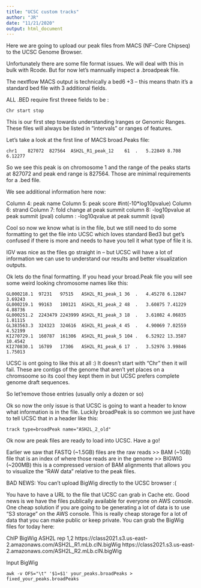 ```yaml
---
title: "UCSC custom tracks"
author: "JR"
date: "11/21/2020"
output: html_document
---
```


Here we are going to upload our peak files from MACS (NF-Core Chipseq) to the
UCSC Genome Browser.

Unfortunately there are some file format issues. We will deal with this in bulk
with Rcode. But for now let's mannually inspect a .broadpeak file.

The nextflow MACS output is technically a bed6 +3 -- this means thatn it's a
standard bed file with 3 additional fields.

ALL .BED require first threee fields to be :

```
Chr start stop
```

This is our first step towards understanding Iranges or Genomic Ranges. These
files will always be listed in "intervals" or ranges of features.

Let's take a look at the first line of MACS broad.Peaks file:

```
chr1	827072	827564	ASH2L_R1_peak_12	61	.	5.22849	8.708	6.12277
```

So we see this peak is on chromosome 1 and the range of the peaks starts at 
827072 and peak end range is 827564. Those are minimal requirements for a .bed file.

We see additional information here now:

Column 4: peak name
Column 5: peak score #int(-10*log10pvalue) 
Column 6: strand
Column 7: fold change at peak summit
column 8: -log10pvalue at peak summit (pval)
column : -log10qvalue at peak summit (qval)


Cool so now we know what is in the file, but we still need to do some formatting 
to get the file into UCSC which loves standard Bed3 but get's confused if there is
more and needs to have you tell it what type of file it is.

IGV was nice as the files go straight in -- but UCSC will have a lot of information
we can use to understand our results and better visualization outputs.


Ok lets do the final formatting. If you head your broad.Peak file you will see
some weird looking chromosome names like this:

```
GL000218.1	97231	97515	ASH2L_R1_peak_1	36	.	4.45278	6.12847	3.69243
GL000219.1	99163	100121	ASH2L_R1_peak_2	48	.	3.60875	7.41229	4.88736
GL000251.2	2243479	2243999	ASH2L_R1_peak_3	18	.	3.61082	4.06835	1.81115
GL383563.3	324323	324616	ASH2L_R1_peak_4	45	.	4.90069	7.02559	4.52199
KI270729.1	160787	161306	ASH2L_R1_peak_5	104	.	6.52922	13.3587	10.4542
KI270830.1	16789	17306	ASH2L_R1_peak_6	17	.	3.52976	3.99846	1.75013
```

UCSC is ont going to like this at all :) It doesn't start with "Chr" then it will
fail. These are contigs of the genome that aren't yet places on a chromsoome so its
cool they kept them in but UCSC prefers complete genome draft sequences. 


So let'remove those entries (usually only a dozen or so) 

Ok so now the only issue is that UCSC is going to want a header to know what 
information is in the file. Luckily broadPeak is so common we just have to tell
UCSC that in a header like this:

```
track type=broadPeak name="ASH2L_2_old"
```


Ok now are peak files are ready to load into UCSC. Have a go!

Earlier we saw that FASTQ (~1.5GB) files are the raw reads >> BAM (~1GB) file that is an index
of where those reads are in the genome >> BIGWIG (~200MB) this is a compressed version of
BAM alignments that allows you to visualize the "RAW data" relative to the peak files.

BAD NEWS: You can't upload BigWig directly to the UCSC browser :(

You have to have a URL to the file that UCSC can grab in Cache etc. Good news is
we have the files publically available for everyone on AWS console. One cheap 
solution if you are going to be generating a lot of data is to use "S3 storage"
on the AWS console. This is really cheap storage for a lot of data that you can
make public or keep private. You can grab the BigWig files for today here:


ChIP BigWig ASH2L rep 1,2
https://class2021.s3.us-east-2.amazonaws.com/ASH2L_R1.mLb.clN.bigWig
https://class2021.s3.us-east-2.amazonaws.com/ASH2L_R2.mLb.clN.bigWig

Input BigWig








```
awk -v OFS="\t" '$1=$1' your_peaks.broadPeaks > fixed_your_peaks.broadPeaks
```
